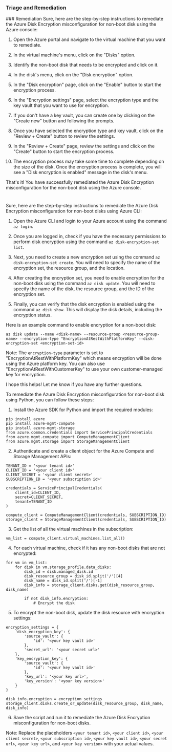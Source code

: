 
### Triage and Remediation
<Tabs>
<Tab title='Remediation'>
### Remediation

<AccordionGroup>
<Accordion title='Using Console' defaultOpen='true'>
Sure, here are the step-by-step instructions to remediate the Azure Disk Encryption misconfiguration for non-boot disk using the Azure console:

1. Open the Azure portal and navigate to the virtual machine that you want to remediate.

2. In the virtual machine's menu, click on the "Disks" option.

3. Identify the non-boot disk that needs to be encrypted and click on it.

4. In the disk's menu, click on the "Disk encryption" option.

5. In the "Disk encryption" page, click on the "Enable" button to start the encryption process.

6. In the "Encryption settings" page, select the encryption type and the key vault that you want to use for encryption.

7. If you don't have a key vault, you can create one by clicking on the "Create new" button and following the prompts.

8. Once you have selected the encryption type and key vault, click on the "Review + Create" button to review the settings.

9. In the "Review + Create" page, review the settings and click on the "Create" button to start the encryption process.

10. The encryption process may take some time to complete depending on the size of the disk. Once the encryption process is complete, you will see a "Disk encryption is enabled" message in the disk's menu.

That's it! You have successfully remediated the Azure Disk Encryption misconfiguration for the non-boot disk using the Azure console.

#
</Accordion>

<Accordion title='Using CLI'>
Sure, here are the step-by-step instructions to remediate the Azure Disk Encryption misconfiguration for non-boot disks using Azure CLI:

1. Open the Azure CLI and login to your Azure account using the command `az login`.

2. Once you are logged in, check if you have the necessary permissions to perform disk encryption using the command `az disk-encryption-set list`.

3. Next, you need to create a new encryption set using the command `az disk-encryption-set create`. You will need to specify the name of the encryption set, the resource group, and the location.

4. After creating the encryption set, you need to enable encryption for the non-boot disk using the command `az disk update`. You will need to specify the name of the disk, the resource group, and the ID of the encryption set.

5. Finally, you can verify that the disk encryption is enabled using the command `az disk show`. This will display the disk details, including the encryption status.

Here is an example command to enable encryption for a non-boot disk:

```
az disk update --name <disk-name> --resource-group <resource-group-name> --encryption-type "EncryptionAtRestWithPlatformKey" --disk-encryption-set <encryption-set-id>
```

Note: The `encryption-type` parameter is set to "EncryptionAtRestWithPlatformKey" which means encryption will be done using the Azure platform key. You can also use "EncryptionAtRestWithCustomerKey" to use your own customer-managed key for encryption.

I hope this helps! Let me know if you have any further questions.
</Accordion>

<Accordion title='Using Python'>
To remediate the Azure Disk Encryption misconfiguration for non-boot disk using Python, you can follow these steps:

1. Install the Azure SDK for Python and import the required modules:

```
pip install azure
pip install azure-mgmt-compute
pip install azure-mgmt-storage
from azure.common.credentials import ServicePrincipalCredentials
from azure.mgmt.compute import ComputeManagementClient
from azure.mgmt.storage import StorageManagementClient
```

2. Authenticate and create a client object for the Azure Compute and Storage Management APIs:

```
TENANT_ID = '<your tenant id>'
CLIENT_ID = '<your client id>'
CLIENT_SECRET = '<your client secret>'
SUBSCRIPTION_ID = '<your subscription id>'

credentials = ServicePrincipalCredentials(
    client_id=CLIENT_ID,
    secret=CLIENT_SECRET,
    tenant=TENANT_ID
)

compute_client = ComputeManagementClient(credentials, SUBSCRIPTION_ID)
storage_client = StorageManagementClient(credentials, SUBSCRIPTION_ID)
```

3. Get the list of all the virtual machines in the subscription:

```
vm_list = compute_client.virtual_machines.list_all()
```

4. For each virtual machine, check if it has any non-boot disks that are not encrypted:

```
for vm in vm_list:
    for disk in vm.storage_profile.data_disks:
        disk_id = disk.managed_disk.id
        disk_resource_group = disk_id.split('/')[4]
        disk_name = disk_id.split('/')[-1]
        disk_info = storage_client.disks.get(disk_resource_group, disk_name)
        
        if not disk_info.encryption:
            # Encrypt the disk
```

5. To encrypt the non-boot disk, update the disk resource with encryption settings:

```
encryption_settings = {
    'disk_encryption_key': {
        'source_vault': {
            'id': '<your key vault id>'
        },
        'secret_url': '<your secret url>'
    },
    'key_encryption_key': {
        'source_vault': {
            'id': '<your key vault id>'
        },
        'key_url': '<your key url>',
        'key_version': '<your key version>'
    }
}

disk_info.encryption = encryption_settings
storage_client.disks.create_or_update(disk_resource_group, disk_name, disk_info)
```

6. Save the script and run it to remediate the Azure Disk Encryption misconfiguration for non-boot disks.

Note: Replace the placeholders `<your tenant id>`, `<your client id>`, `<your client secret>`, `<your subscription id>`, `<your key vault id>`, `<your secret url>`, `<your key url>`, and `<your key version>` with your actual values.
</Accordion>

</AccordionGroup>
</Tab>
</Tabs>
